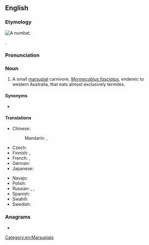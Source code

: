 ==English==
===Etymology===
[[File:Numbat.jpg|right|thumb|A '''numbat'''.]]
{{wikipedia}}

.

===Pronunciation===
{{IPA|en|//}}

===Noun===
{{en-noun}}

# A small [[marsupial]] carnivore, ''[[Myrmecobius fasciatus]]'', endemic to western Australia, that eats almost exclusively termites.

====Synonyms====
* {{sense|Myrmecobius fasciatus}} {{l|en|banded anteater}} {{qualifier|obsolete}}

====Translations====
{{trans-top|small marsupial}}
* Chinese:
*: Mandarin: {{t|cmn|袋食蟻獸|sc=Hani}}, {{t|cmn|袋食蚁兽|tr=dàishíyǐshòu|sc=Hani}}
* Czech: {{t|cs|mravencojed|m}}
* Finnish: {{t+|fi|pussimuurahaiskarhu}}, {{t|fi|numbatti}}
* French: {{t+|fr|numbat|m}}, {{t|fr|myrmécopie à bandes|m}}
* German: {{t|de|Ameisenbeutler|m}}
* Japanese: {{t|ja|袋蟻食|tr=[[フクロアリクイ]], fukuroarikui|sc=Jpan}}
{{trans-mid}}
* Navajo: {{t|nv|tsinaʼayąʼii yildeełí}}
* Polish: {{t|pl|mrówkożer workowaty|m}}
* Russian: {{t|ru|су́мчатый муравье́д|m}}, {{t|ru|на́мбат|m}}, {{t|ru|намба́т|m}}
* Spanish: {{t|es|numbat|m}}
* Swahili: {{t|sw|numbati}}
* Swedish: {{t|sv|myrpungdjur|n}}
{{trans-bottom}}

===Anagrams===
* {{anagrams|en|a=abmntu|Tubman|tubman}}

[[Category:en:Marsupials]]